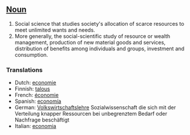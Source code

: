 ==[[Noun]]==

#Social science that studies society's allocation of scarce resources to meet unlimited wants and needs.
#More generally, the social-scientific study of resource or wealth management, production of new material goods and services, distribution of benefits among individuals and groups, investment and consumption.

===Translations===
*Dutch: [[economie]]
*Finnish: [[talous]]
*French: [[économie]]
*Spanish: [[economía]]
*German: [[Volkswirtschaftslehre]] Sozialwissenschaft die sich mit der Verteilung knapper Ressourcen bei unbegrenztem Bedarf oder Nachfrage beschäftigt
*Italian: [[economia]]
